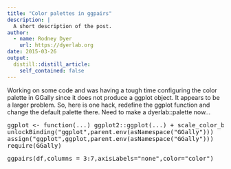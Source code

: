 ```yaml
---
title: "Color palettes in ggpairs"
description: |
  A short description of the post.
author:
  - name: Rodney Dyer
    url: https://dyerlab.org
date: 2015-03-26
output:
  distill::distill_article:
    self_contained: false
---
```





Working on some code and was having a tough time configuring the color palette in GGally since it does not produce a ggplot object.  It appears to be a larger problem.  So, here is one hack, redefine the ggplot function and change the default palette there.  Need to make a dyerlab::palette now&#8230;

<pre>ggplot <- function(...) ggplot2::ggplot(...) + scale_color_brewer(palette="Set1")
unlockBinding("ggplot",parent.env(asNamespace("GGally")))
assign("ggplot",ggplot,parent.env(asNamespace("GGally")))
require(GGally)</pre>

<pre>ggpairs(df,columns = 3:7,axisLabels="none",color="color")</pre>
 
 
 

